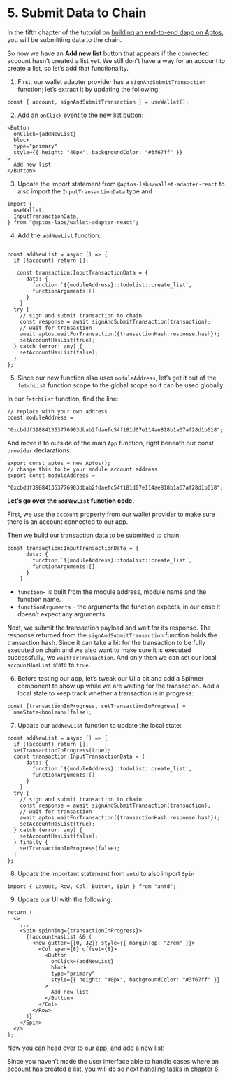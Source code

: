 # 5. Submit Data to Chain

In the fifth chapter of the tutorial on [building an end-to-end dapp on Aptos](../build-e2e-dapp.mdx), you will be submitting data to the chain.

So now we have an **Add new list** button that appears if the connected account hasn’t created a list yet. We still don't have a way for an account to create a list, so let’s add that functionality.

1. First, our wallet adapter provider has a `signAndSubmitTransaction` function; let’s extract it by updating the following:

```tsx filename="App.tsx"
const { account, signAndSubmitTransaction } = useWallet();
```

2. Add an `onClick` event to the new list button:

```tsx filename="App.tsx"
<Button
  onClick={addNewList}
  block
  type="primary"
  style={{ height: "40px", backgroundColor: "#3f67ff" }}
>
  Add new list
</Button>
```

3. Update the import statement from `@aptos-labs/wallet-adapter-react` to also import the `InputTransactionData` type and

```tsx filename="App.tsx"
import {
  useWallet,
  InputTransactionData,
} from "@aptos-labs/wallet-adapter-react";
```

4. Add the `addNewList` function:

```tsx filename="App.tsx"

const addNewList = async () => {
  if (!account) return [];

   const transaction:InputTransactionData = {
      data: {
        function:`${moduleAddress}::todolist::create_list`,
        functionArguments:[]
      }
    }
  try {
    // sign and submit transaction to chain
    const response = await signAndSubmitTransaction(transaction);
    // wait for transaction
    await aptos.waitForTransaction({transactionHash:response.hash});
    setAccountHasList(true);
  } catch (error: any) {
    setAccountHasList(false);
  }
};
```

5. Since our new function also uses `moduleAddress`, let’s get it out of the `fetchList` function scope to the global scope so it can be used globally.

In our `fetchList` function, find the line:

```tsx filename="App.tsx"
// replace with your own address
const moduleAddress =
  "0xcbddf398841353776903dbab2fdaefc54f181d07e114ae818b1a67af28d1b018";
```

And move it to outside of the main `App` function, right beneath our const `provider` declarations.

```tsx filename="App.tsx"
export const aptos = new Aptos();
// change this to be your module account address
export const moduleAddress =
  "0xcbddf398841353776903dbab2fdaefc54f181d07e114ae818b1a67af28d1b018";
```

**Let’s go over the `addNewList` function code.**

First, we use the `account` property from our wallet provider to make sure there is an account connected to our app.

Then we build our transaction data to be submitted to chain:

```tsx filename="App.tsx"
const transaction:InputTransactionData = {
      data: {
        function:`${moduleAddress}::todolist::create_list`,
        functionArguments:[]
      }
    }
```

- `function`- is built from the module address, module name and the function name.
- `functionArguments` - the arguments the function expects, in our case it doesn’t expect any arguments.

Next, we submit the transaction payload and wait for its response. The response returned from the `signAndSubmitTransaction` function holds the transaction hash. Since it can take a bit for the transaction to be fully executed on chain and we also want to make sure it is executed successfully, we `waitForTransaction`. And only then we can set our local `accountHasList` state to `true`.

6. Before testing our app, let’s tweak our UI a bit and add a Spinner component to show up while we are waiting for the transaction.
   Add a local state to keep track whether a transaction is in progress:

```tsx filename="App.tsx"
const [transactionInProgress, setTransactionInProgress] =
  useState<boolean>(false);
```

7. Update our `addNewList` function to update the local state:

```tsx filename="App.tsx"
const addNewList = async () => {
  if (!account) return [];
  setTransactionInProgress(true);
  const transaction:InputTransactionData = {
      data: {
        function:`${moduleAddress}::todolist::create_list`,
        functionArguments:[]
      }
    }
  try {
    // sign and submit transaction to chain
    const response = await signAndSubmitTransaction(transaction);
    // wait for transaction
    await aptos.waitForTransaction({transactionHash:response.hash});
    setAccountHasList(true);
  } catch (error: any) {
    setAccountHasList(false);
  } finally {
    setTransactionInProgress(false);
  }
};
```

8. Update the important statement from `antd` to also import `Spin`

```tsx filename="App.tsx"
import { Layout, Row, Col, Button, Spin } from "antd";
```

9. Update our UI with the following:

```tsx filename="App.tsx"
return (
  <>
    ...
    <Spin spinning={transactionInProgress}>
      {!accountHasList && (
        <Row gutter={[0, 32]} style={{ marginTop: "2rem" }}>
          <Col span={8} offset={8}>
            <Button
              onClick={addNewList}
              block
              type="primary"
              style={{ height: "40px", backgroundColor: "#3f67ff" }}
            >
              Add new list
            </Button>
          </Col>
        </Row>
      )}
    </Spin>
  </>
);
```

Now you can head over to our app, and add a new list!

Since you haven’t made the user interface able to handle cases where an account has created a list, you will do so next [handling tasks](6-handle-tasks.mdx) in chapter 6.
